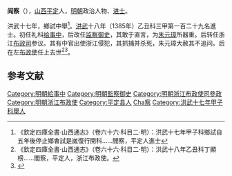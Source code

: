 '''阎察'''（{{bd|？||？|catIdx=J阎}}），[[山西|山西]][[平定|平定]]人，[[明朝|明朝]]政治人物、[[进士|进士]]。

洪武十七年，鄉試中舉<ref> 《欽定四庫全書·山西通志》（卷六十六·科目二·明）：洪武十七年甲子科鄉試自五年後停止鄉㑹試是嵗復行開科……閻察，平定人進士</ref>。[[洪武|洪武]]十八年（1385年）乙丑科三甲第一百二十九名進士。初任礼科[[给事中|给事中]]，后改任[[监察御史|监察御史]]，其敢于直言，为[[朱元璋|朱元璋]]所器重。后转任浙江[[布政司|布政司]]参议。其有中官出使浙江侵犯，其抓捕并杀死，朱元璋大赦其不追问。后在左[[布政使|布政使]]任上去世<ref> 《欽定四庫全書·山西通志》（卷六十六·科目二·明）：洪武十八年乙丑科丁顯榜……閻察，平定人，浙江布政使。</ref><ref>{{cite book | language = zh-hans | author = 潘荣胜 | coauthors =  | title = 《明清进士录》 | url =  | date = 2006年 | location =  | publisher = [[中华书局|中华书局]] | id =  | isbn = 9787101043501 | pages = 7页 }}</ref>。

==参考文献==
{{reflist}}
{{明朝人物小作品}}
{{洪武十八年乙丑科殿試金榜}}
{{DEFAULTSORT:Yan閻}}
[[Category:明朝給事中|Category:明朝給事中]]
[[Category:明朝監察御史|Category:明朝監察御史]]
[[Category:明朝浙江布政使司參政|Category:明朝浙江布政使司參政]]
[[Category:明朝浙江布政使|Category:明朝浙江布政使]]
[[Category:平定县人|Category:平定县人]]
[[Category:閻姓|Cha察]]
[[Category:洪武十七年甲子科舉人|Category:洪武十七年甲子科舉人]]